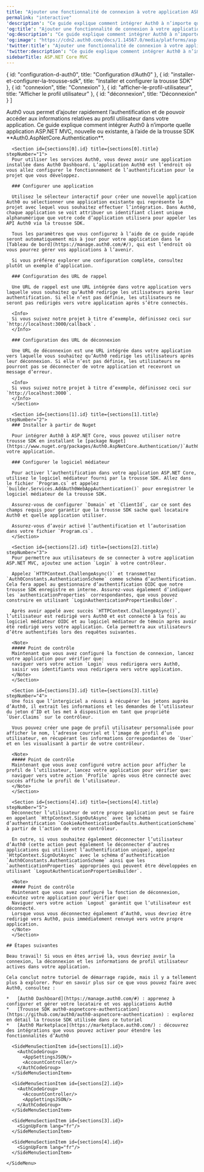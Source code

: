 ```yaml
---
title: "Ajouter une fonctionnalité de connexion à votre application ASP.NET MVC"
permalink: "interactive"
'description': "Ce guide explique comment intégrer Auth0 à n’importe quelle application ASP.NET MVC, nouvelle ou existante, à l’aide de la trousse SDK Auth0.AspNetCore.Authentication."
'og:title': "Ajouter une fonctionnalité de connexion à votre application ASP.NET MVC"
'og:description': "Ce guide explique comment intégrer Auth0 à n’importe quelle application ASP.NET MVC, nouvelle ou existante, à l’aide de la trousse SDK Auth0.AspNetCore.Authentication."
'og:image': "https://cdn2.auth0.com/docs/1.14567.0/media/platforms/asp.png"
'twitter:title': "Ajouter une fonctionnalité de connexion à votre application ASP.NET MVC"
'twitter:description': "Ce guide explique comment intégrer Auth0 à n’importe quelle application ASP.NET MVC, nouvelle ou existante, à l’aide de la trousse SDK Auth0.AspNetCore.Authentication."
sidebarTitle: ASP.NET Core MVC
---
```




  { id: "configuration-d-auth0", title: "Configuration d’Auth0" },
  { id: "installer-et-configurer-la-trousse-sdk", title: "Installer et configurer la trousse SDK" },
  { id: "connexion", title: "Connexion" },
  { id: "afficher-le-profil-utilisateur", title: "Afficher le profil utilisateur" },
  { id: "déconnexion", title: "Déconnexion" }
]

<Recipe>
  <Content>
    Auth0 vous permet d’ajouter rapidement l’authentification et de pouvoir accéder aux informations relatives au profil utilisateur dans votre application. Ce guide explique comment intégrer Auth0 à n’importe quelle application ASP.NET MVC, nouvelle ou existante, à l’aide de la trousse SDK **Auth0.AspNetCore.Authentication**.

      <Section id={sections[0].id} title={sections[0].title} stepNumber="1">
      Pour utiliser les services Auth0, vous devez avoir une application installée dans Auth0 Dashboard. L’application Auth0 est l’endroit où vous allez configurer le fonctionnement de l’authentification pour le projet que vous développez.

      ### Configurer une application

      Utilisez le sélecteur interactif pour créer une nouvelle application Auth0 ou sélectionner une application existante qui représente le projet avec lequel vous souhaitez effectuer l’intégration. Dans Auth0, chaque application se voit attribuer un identifiant client unique alphanumérique que votre code d’application utilisera pour appeler les API Auth0 via la trousse SDK.

      Tous les paramètres que vous configurez à l’aide de ce guide rapide seront automatiquement mis à jour pour votre application dans le [Tableau de bord](https://manage.auth0.com/#/), qui est l’endroit où vous pourrez gérer vos applications à l’avenir.

      Si vous préférez explorer une configuration complète, consultez plutôt un exemple d’application.

      ### Configuration des URL de rappel

      Une URL de rappel est une URL intégrée dans votre application vers laquelle vous souhaitez qu’Auth0 redirige les utilisateurs après leur authentification. Si elle n’est pas définie, les utilisateurs ne seront pas redirigés vers votre application après s’être connectés.

      <Info>
      Si vous suivez notre projet à titre d’exemple, définissez ceci sur `http://localhost:3000/callback`.
      </Info>

      ### Configuration des URL de déconnexion

      Une URL de déconnexion est une URL intégrée dans votre application vers laquelle vous souhaitez qu’Auth0 redirige les utilisateurs après leur déconnexion. Si elle n’est pas définie, les utilisateurs ne pourront pas se déconnecter de votre application et recevront un message d’erreur.

      <Info>
      Si vous suivez notre projet à titre d’exemple, définissez ceci sur `http://localhost:3000`.
      </Info>
      </Section>

      <Section id={sections[1].id} title={sections[1].title} stepNumber="2">
      ### Installer à partir de Nuget

      Pour intégrer Auth0 à ASP.NET Core, vous pouvez utiliser notre trousse SDK en installant le [package Nuget](https://www.nuget.org/packages/Auth0.AspNetCore.Authentication/)`Auth0.AspNetCore.Authentication`dans votre application.

      ### Configurer le logiciel médiateur

      Pour activer l’authentification dans votre application ASP.NET Core, utilisez le logiciel médiateur fourni par la trousse SDK. Allez dans le fichier `Program.cs` et appelez `builder.Services.AddAuth0WebAppAuthentication()` pour enregistrer le logiciel médiateur de la trousse SDK.

      Assurez-vous de configurer `Domain` et `ClientId`, car ce sont des champs requis pour garantir que la trousse SDK sache quel locataire Auth0 et quelle application utiliser.

      Assurez-vous d’avoir activé l’authentification et l’autorisation dans votre fichier `Program.cs`.
      </Section>

      <Section id={sections[2].id} title={sections[2].title} stepNumber="3">
      Pour permettre aux utilisateurs de se connecter à votre application ASP.NET MVC, ajoutez une action `Login` à votre contrôleur.

      Appelez `HTTPContext.ChallengeAsync()` et transmettez `Auth0Constants.AuthenticationScheme` comme schéma d’authentification. Cela fera appel au gestionnaire d’authentification OIDC que notre trousse SDK enregistre en interne. Assurez-vous également d’indiquer les `authenticationProperties` correspondantes, que vous pouvez construire en utilisant `LoginAuthenticationPropertiesBuilder`.

      Après avoir appelé avec succès `HTTPContext.ChallengeAsync()`, l’utilisateur est redirigé vers Auth0 et est connecté à la fois au logiciel médiateur OIDC et au logiciel médiateur de témoin après avoir été redirigé vers votre application. Cela permettra aux utilisateurs d’être authentifiés lors des requêtes suivantes.

      <Note>
      ##### Point de contrôle
      Maintenant que vous avez configuré la fonction de connexion, lancez votre application pour vérifier que:
      naviguer vers votre action `Login` vous redirigera vers Auth0,
      saisir vos identifiants vous redirigera vers votre application.
      </Note>
      </Section>

      <Section id={sections[3].id} title={sections[3].title} stepNumber="4">
      Une fois que l’intergiciel a réussi à récupérer les jetons auprès d’Auth0, il extrait les informations et les demandes de l’utilisateur du jeton d’ID et les met à disposition en tant que propriété `User.Claims` sur le contrôleur.

      Vous pouvez créer une page de profil utilisateur personnalisée pour afficher le nom, l’adresse courriel et l’image de profil d’un utilisateur, en récupérant les informations correspondantes de `User` et en les visualisant à partir de votre contrôleur.

      <Note>
      ##### Point de contrôle
      Maintenant que vous avez configuré votre action pour afficher le profil de l’utilisateur, lancez votre application pour vérifier que:
      naviguer vers votre action `Profile` après vous être connecté avec succès affiche le profil de l’utilisateur.
      </Note>
      </Section>

      <Section id={sections[4].id} title={sections[4].title} stepNumber="5">
      Déconnecter l’utilisateur de votre propre application peut se faire en appelant `HttpContext.SignOutAsync` avec le schéma d’authentification `CookieAuthenticationDefaults.AuthenticationScheme` à partir de l’action de votre contrôleur.

      En outre, si vous souhaitez également déconnecter l’utilisateur d’Auth0 (cette action peut également le déconnecter d’autres applications qui utilisent l’authentification unique), appelez `HttpContext.SignOutAsync` avec le schéma d’authentification `Auth0Constants.AuthenticationScheme` ainsi que les `authenticationProperties` appropriées qui peuvent être développées en utilisant `LogoutAuthenticationPropertiesBuilder`.

      <Note>
      ##### Point de contrôle
      Maintenant que vous avez configuré la fonction de déconnexion, exécutez votre application pour vérifier que:
      Naviguer vers votre action `Logout` garantit que l’utilisateur est déconnecté.
      Lorsque vous vous déconnectez également d’Auth0, vous devriez être redirigé vers Auth0, puis immédiatement renvoyé vers votre propre application.
      </Note>
      </Section>

    ## Étapes suivantes

    Beau travail! Si vous en êtes arrivé là, vous devriez avoir la connexion, la déconnexion et les informations de profil utilisateur actives dans votre application.

    Cela conclut notre tutoriel de démarrage rapide, mais il y a tellement plus à explorer. Pour en savoir plus sur ce que vous pouvez faire avec Auth0, consultez :

    *   [Auth0 Dashboard](https://manage.auth0.com/#) : apprenez à configurer et gérer votre locataire et vos applications Auth0
    *   [Trousse SDK auth0-aspnetcore-authentication](https://github.com/auth0/auth0-aspnetcore-authentication) : explorez en détail la trousse SDK utilisée dans ce tutoriel
    *   [Auth0 Marketplace](https://marketplace.auth0.com/) : découvrez des intégrations que vous pouvez activer pour étendre les fonctionnalités d’Auth0
  </Content>

  <SideMenu sections={sections}>
      <SideMenuSectionItem id={sections[0].id}>
        <SignUpForm lang="fr"/>
      </SideMenuSectionItem>

      <SideMenuSectionItem id={sections[1].id}>
        <AuthCodeGroup>
          <AppSettingsJSON/>
          <AccountController/>
        </AuthCodeGroup>
      </SideMenuSectionItem>

      <SideMenuSectionItem id={sections[2].id}>
        <AuthCodeGroup>
          <AccountController/>
          <AppSettingsJSON/>
        </AuthCodeGroup>
      </SideMenuSectionItem>

      <SideMenuSectionItem id={sections[3].id}>
        <SignUpForm lang="fr"/>
      </SideMenuSectionItem>

      <SideMenuSectionItem id={sections[4].id}>
        <SignUpForm lang="fr"/>
      </SideMenuSectionItem>

    </SideMenu>
</Recipe>
